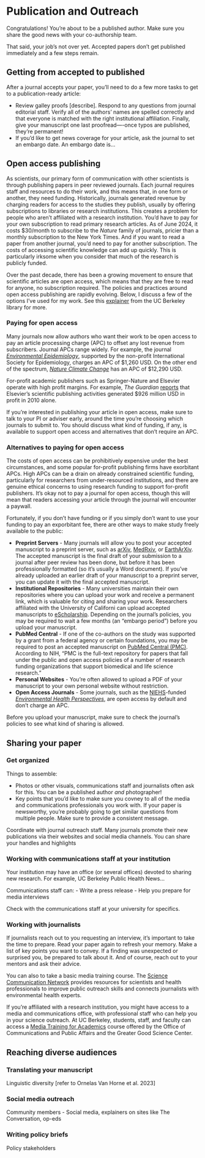 # Publication and Outreach {#publication}

Congratulations! You're about to be a published author. Make sure you share the good news with your co-authorship team. 

That said, your job's not over yet. Accepted papers don't get published immediately and a few steps remain.

## Getting from accepted to published

After a journal accepts your paper, you'll need to do a few more tasks to get to a publication-ready article:

- Review galley proofs [describe]. Respond to any questions from journal editorial staff. Verify all of the authors' names are spelled correctly and that everyone is matched with the right institutional affiliation. Finally, give your manuscript one last proofread—-once typos are published, they're permanent!
- If you'd like to get news coverage for your article, ask the journal to set an embargo date. An embargo date is...

## Open access publishing

As scientists, our primary form of communication with other scientists is through publishing papers in peer reviewed journals. Each journal requires staff and resources to do their work, and this means that, in one form or another, they need funding. Historically, journals generated revenue by charging readers for access to the studies they publish, usually by offering subscriptions to libraries or research institutions. This creates a problem for people who aren't affiliated with a research institution. You'd have to pay for your own subscription to read primary research articles. As of June 2024, it costs $30/month to subscribe to the *Nature* family of journals, pricier than a monthly subscription to the New York Times. And if you want to read a paper from another journal, you'd need to pay for another subscription. The costs of accessing scientific knowledge can add up quickly. This is particularly irksome when you consider that much of the research is publicly funded. 

Over the past decade, there has been a growing movement to ensure that scientific articles are open access, which means that they are free to read for anyone, no subscription required. The policies and practices around open access publishing are rapidly evolving. Below, I discuss a few of the options I've used for my work. See this [explainer](https://www.lib.berkeley.edu/research/scholarly-communication/open-access?section=about-open-access){target="_blank"} from the UC Berkeley library for more.

### Paying for open access

Many journals now allow authors who want their work to be open access to pay an article processing charge (APC) to offset any lost revenue from subscribers. Journal APCs range widely. For example, the journal *[Environmental Epidemiology](https://journals.lww.com/environepidem/Pages/openaccess.aspx){target="_blank"}*, supported by the non-profit International Society for Epidemiology, charges an APC of $1,260 USD. On the other end of the spectrum, *[Nature Climate Change](https://www.nature.com/nclimate/submission-guidelines/publishing-options)* has an APC of \$12,290 USD.

For-profit academic publishers such as Springer-Nature and Elsevier operate with high profit margins. For example, *The Guardian* [reports](https://www.theguardian.com/science/2017/jun/27/profitable-business-scientific-publishing-bad-for-science){target="_blank"} that Elsevier's scientific publishing activities generated \$926 million USD in profit in 2010 alone.

If you're interested in publishing your article in open access, make sure to talk to your PI or adviser early, around the time you're choosing which journals to submit to. You should discuss what kind of funding, if any, is available to support open access and alternatives that don't require an APC. 

### Alternatives to paying for open access

The costs of open access can be prohibitively expensive under the best circumstances, and some  popular for-profit publishing firms have exorbitant APCs. High APCs can be a drain on already constrained scientific funding, particularly for researchers from under-resourced institutions, and there are genuine ethical concerns to using research funding to support for-profit publishers. It's okay not to pay a journal for open access, though this will mean that readers accessing your article through the journal will encounter a paywall.

Fortunately, if you  don't have funding or if you simply don't want to use your funding to pay an exporbitant fee, there are other ways to make study freely available to the public:

- **Preprint Servers** - Many journals will allow you to post your accepted manuscript to a preprint server, such as [arXiv](https://arxiv.org/){target="_blank"}, [MedRxiv](https://www.medrxiv.org/){target="_blank"}, or [EarthArXiv](https://eartharxiv.org/){target="_blank"}. The accepted manuscript is the final draft of your submission to a journal after peer review has been done, but before it has been professionally formatted (so it's usually a Word document). If you've already uploaded an earlier draft of your manuscript to a preprint server, you can update it with the final accepted manuscript.
- **Institutional Repositories** - Many universities maintain their own repositories where you can upload your work and receive a permanent link, which is valuable for citing and sharing your work. Researchers affiliated with the University of Californi can upload accepted manuscripts to [eScholarship](https://escholarship.org/){target="_blank"}. Depending on the journal's policies, you may be required to wait a few months (an "embargo period") before you upload your manuscript.
- **PubMed Central** - If one of the co-authors on the study was supported by a grant from a federal agency or certain foundations, you may be required to post an accepted manuscript on [PubMed Central (PMC)](https://www.ncbi.nlm.nih.gov/pmc/about/public-access/){target="_blank"}. According to NIH, "PMC is the full-text repository for papers that fall under the public and open access policies of a number of research funding organizations that support biomedical and life science research."
- **Personal Websites** - You're often allowed to upload a PDF of your manuscript to your own personal website without restriction.
- **Open Access Journals** - Some journals, such as the [NIEHS](https://www.niehs.nih.gov/){target="_blank"}-funded *[Environmental Health Perspectives](https://ehp.niehs.nih.gov/){target="_blank"}*, are open access by default and don't charge an APC.

Before you upload your manuscript, make sure to check the journal's policies to see what kind of sharing is allowed.

## Sharing your paper

### Get organized

Things to assemble:

- Photos or other visuals, communications staff and journalists often ask for this. You can be a published author *and* photographer!
- Key points that you'd like to make sure you covney to all of the media and communications professionals you work with. If your paper is newsworthy, you're probably going to get similar questions from multiple people. Make sure to provide a consistent message.

Coordinate with journal outreach staff. Many journals promote their new publications via their websites and social media channels. You can share your handles and highlights


### Working with communications staff at your institution

Your institution may have an office (or several offices) devoted to sharing new research. For example, UC Berkeley Public Health News... 

Communications staff can:
- Write a press release
- Help you prepare for media interviews

Check with the communications staff at your university for specifics.

### Working with journalists

If journalists reach out to you requesting an interview, it's important to take the time to prepare. Read your paper again to refresh your memory. Make a list of key points you want to convey. If a finding was unexpected or surprised you, be prepared to talk about it. And of course, reach out to your mentors and ask their advice. 

You can also to take a basic media training course. The [Science Communication Network](https://sciencecommunicationnetwork.org/){target="_blank"} provides resources for scientists and health professionals to improve public outreach skills and connects journalists with environmental health experts.

If you're affiliated with a research institution, you might have access to a media and communications office, with professional staff who can help you in your science outreach. At UC Berkeley, students, staff, and faculty can access a [Media Training for Academics](https://news.berkeley.edu/media-training){target="_blank"} course offered by the Office of Communications and Public Affairs and the Greater Good Science Center.

## Reaching diverse audiences

### Translating your manuscript

Linguistic diversity [refer to Ornelas Van Horne et al. 2023]

### Social media outreach

Community members - Social media, explainers on sites like The Conversation, op-eds

### Writing policy briefs

Policy stakeholders